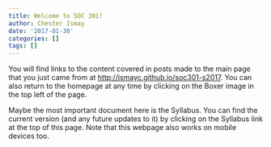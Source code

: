 ```yaml
---
title: Welcome to SOC 301!
author: Chester Ismay
date: '2017-01-30'
categories: []
tags: []
---
```


You will find links to the content covered in posts made to the main page that you just came from at <http://ismayc.github.io/soc301-s2017>.  You can also return to the homepage at any time by clicking on the Boxer image in the top left of the page.

Maybe the most important document here is the Syllabus.  You can find the current version (and any future updates to it) by clicking on the Syllabus link at the top of this page.  Note that this webpage also works on mobile devices too.